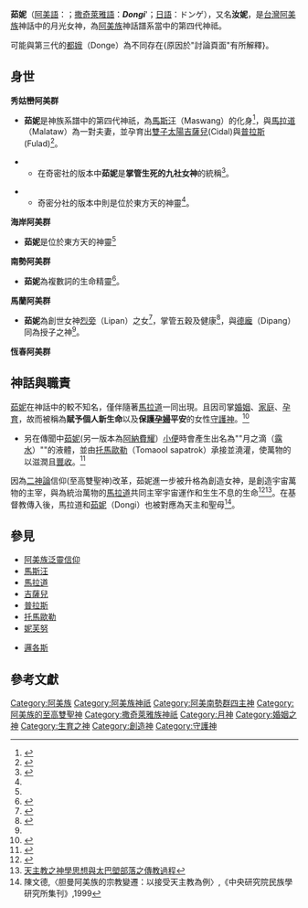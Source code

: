 {{expert|subject=台灣原住民族}}

{{Infobox deity
| type        = taiwan
| name        = 茹妮
| image       = 
| image_size  = 
| caption     = 
| deity_of    = 月光、生育女神<br>家庭與婚姻的守護神
| hiro        = 
| cult_center = 
| symbol      = 
| parents     = [[馬斯汪|馬斯汪]](主體)或[[烈旁|烈旁]]
| siblings    = [[馬拉道|馬拉道]]
| consort     = [[馬拉道|馬拉道]] 
| offspring   = [[普拉斯_(阿美族)|普拉斯]]、[[吉薩兒|吉薩兒]]
|script_name=[[阿美語|阿美語]]|script=Dongi / Dogi / Donngy}}

'''茹妮'''（[[阿美語|阿美語]]：{{lang|ami|'''''Dongi'''''/'''''Dogi'''''/'''''Donngy'''''/'''''Faidongi'''''/'''''Faydongi'''''/'''''Lunhi'''''}}；[[撒奇萊雅語|撒奇萊雅語]]：'''''Dongi''''''；[[日語|日語]]：ドンゲ），又名'''汝妮'''，是[[台灣|台灣]][[阿美族|阿美族]]神話中的月光女神，為[[阿美族|阿美族]]神話譜系當中的第四代神祗。

可能與第三代的[[都娥|都娥]]（Donge）為不同存在{原因於"討論頁面"有所解釋}。

== 身世 ==
'''秀姑巒阿美群'''
*'''茹妮'''是神族系譜中的第四代神祇，為[[馬斯汪|馬斯汪]]（Maswang）的化身<ref name="李麗君">{{cite web|author=[[李麗君|李麗君]]|title=應用原住民圖騰於繪畫創作及文化創意產品之研究|url= http://paperupload.nttu.edu.tw/CA4BD71DBC8AB41/d337c04d0ee8b6e7.pdf|publisher= 
美術產業學系 |work=國立臺東大學 |accessdate=2016-06 }}</ref>{{Rp|22}}，與[[馬拉道|馬拉道]]（Malataw）為一對夫妻，並孕育出[[雙子太陽|雙子太陽]][[吉薩兒|吉薩兒]](Cidal)與[[普拉斯_(阿美族)|普拉斯]](Fulad)<ref name="Malataw">{{cite web|author=|title=Malataw |url=https://malataw.wordpress.com/ |publisher= |work=wordpress.com |accessdate=}}</ref>。

** 在奇密社的版本中'''茹妮'''是'''掌管生死的九社女神'''的統稱<ref name="蕃族調查報告書第二冊：阿美族奇密社、太巴塱社、馬太鞍社、海岸蕃">{{cite book |author=[[中央研究院|中央研究院]]民族學研究所 |title=《蕃族調查報告書第二冊：阿美族奇密社、太巴塱社、馬太鞍社、海岸蕃》 |url=https://www.govbooks.com.tw/books/10930 |publisher=[[中央研究院|中央研究院]]民族學研究所 |year=2009-06 |isbn=9789860183054 }}</ref>{{Rp|25}}。

*** 奇密分社的版本中則是位於東方天的神靈<ref name="蕃族調查報告書第二冊：阿美族奇密社、太巴塱社、馬太鞍社、海岸蕃"></ref>{{Rp|84}}。

'''海岸阿美群'''
* '''茹妮'''是位於東方天的神靈<ref name="蕃族調查報告書第二冊：阿美族奇密社、太巴塱社、馬太鞍社、海岸蕃"></ref>{{Rp|223}}

'''南勢阿美群'''
* '''茹妮'''為複數詞的生命精靈<ref name="蕃族調查報告書第一冊：阿美族南勢蕃、阿美族馬蘭社、南族卑南社">{{cite book |author=[[中央研究院|中央研究院]]民族學研究所 |title=《蕃族調查報告書第一冊：阿美族南勢蕃、阿美族馬蘭社、南族卑南社》 |url=https://www.govbooks.com.tw/books/10932 |publisher=[[中央研究院|中央研究院]]民族學研究所 |year=2007-06 |isbn=9789860094756 }}</ref>{{Rp|27}}。

'''馬蘭阿美群'''
* '''茹妮'''為創世女神[[烈旁|烈旁]]（Lipan）之女<ref name="臺灣省通志稿卷八：同冑志第二冊">{{cite book |author=[[衛惠林|衛惠林]] |title=《臺灣省通志稿卷八：同冑志第二冊》 |url=https://tm.ncl.edu.tw/article?u=006_001_0000348011 |publisher=[[捷幼出版社|捷幼出版社]] |year=1965 |isbn=9789578523487 }}</ref>{{Rp|440}}，掌管五穀及健康<ref name="陳奇禄院士七秩榮慶論文集">{{cite book |author=[[陳奇祿|陳奇祿]] |title=《陳奇禄院士七秩榮慶論文集》 |url=https://books.google.com.tw/books?id=OF8aAAAAMAAJ&q=Malatao+Logi&dq=Malatao+Logi&hl=zh-TW&sa=X&ved=2ahUKEwjxvbWJtp33AhVkxosBHW6qDwwQ6AF6BAgJEAI |publisher=[[陳奇祿|陳奇祿]] |year=1992-06-01 |isbn=9579701644 }}</ref>{{Rp|63}}，與[[德龐|德龐]]（Dipang）同為授子之神<ref name="蕃族調查報告書第一冊：阿美族南勢蕃、阿美族馬蘭社、南族卑南社"></ref>{{Rp|161}}。

'''恆春阿美群'''

== 神話與職責 ==
[[茹妮|茹妮]]在神話中的較不知名，僅伴隨著[[馬拉道|馬拉道]]一同出現。且因司掌[[婚姻|婚姻]]、[[家庭|家庭]]、[[孕育|孕育]]，故而被稱為'''賦予個人新生命'''以及'''保護[[孕婦|孕婦]]平安'''的女性[[守護神|守護神]]。<ref name="Dogi">{{cite web|author=|title=Dogi |url= http://ckhis.ck.tp.edu.tw/~ljm/moedict-amis/lookup.php?query=dogi# |publisher= |work=阿美語萌典 |accessdate=}}</ref>

*另在傳聞中[[茹妮|茹妮]](另一版本為[[阿納費耀|阿納費耀]]）[[小便|小便]]時會產生出名為""月之滴（[[露水|露水]]）""的液體，並由[[托馬歐勒|托馬歐勒]]（Tomaool sapatrok）承接並澆灌，使萬物的以滋潤且[[豐收|豐收]]。<ref name="阿美族之宗教及神話">{{cite web|author=王崧興|title=馬太安阿美族之宗教及神話|url=https://www.ioe.sinica.edu.tw/mobile/content/Periodicals_Content.aspx?SiteID=530164240637641451&Menuid=530205601306173463&Msid=530207124576460556|publisher=民族學研究所|work=中央研究院|accessdate=1961年 秋季|archive-date=2020-08-25|archive-url=https://web.archive.org/web/20200825054829/https://www.ioe.sinica.edu.tw/mobile/content/Periodicals_Content.aspx?SiteID=530164240637641451&Menuid=530205601306173463&Msid=530207124576460556|dead-url=no}}</ref>

因為[[二元論|二神論]]信仰(至高雙聖神)改革，茹妮進一步被升格為創造女神，是創造宇宙萬物的主宰，與為統治萬物的[[馬拉道|馬拉道]]共同主宰宇宙運作和生生不息的生命<ref name="臺灣原住民的祭儀生活">{{cite book |author=[[古野清人|古野清人]] |title=《臺灣原住民的祭儀生活》 |url=https://www.books.com.tw/products/0010106093 |publisher=[[常民文化出版社|常民文化出版社]] |year=2000-05-10 |isbn=9789578491601 }}</ref><ref name="天主教之神學思想與太巴塱部落之傳教過程">[https://ah.nccu.edu.tw/bitstream/140.119/34588/6/59011206.pdf 天主教之神學思想與太巴塱部落之傳教過程]</ref>{{Rp|58}}。在基督教傳入後，馬拉道和[[茹妮|茹妮]]（Dongi）也被對應為天主和聖母<ref>陳文德,〈胆曼阿美族的宗教變遷：以接受天主教為例〉,《中央研究院民族學研究所集刊》,1999</ref>。

== 參見 ==
* [[阿美族泛靈信仰|阿美族泛靈信仰]]
* [[馬斯汪|馬斯汪]]
* [[馬拉道|馬拉道]]
* [[吉薩兒|吉薩兒]]
* [[普拉斯_(阿美族)|普拉斯]]
* [[托馬歐勒|托馬歐勒]]
* [[妮芙努|妮芙努]]

* [[邏各斯|邏各斯]] 

== 參考文獻 ==
{{reflist}}





[[Category:阿美族|Category:阿美族]]
[[Category:阿美族神祇|Category:阿美族神祇]]
[[Category:阿美南勢群四主神|Category:阿美南勢群四主神]]
[[Category:阿美族的至高雙聖神|Category:阿美族的至高雙聖神]]
[[Category:撒奇萊雅族神祇|Category:撒奇萊雅族神祇]]
[[Category:月神|Category:月神]]
[[Category:婚姻之神|Category:婚姻之神]]
[[Category:生育之神|Category:生育之神]]
[[Category:創造神|Category:創造神]]
[[Category:守護神|Category:守護神]]